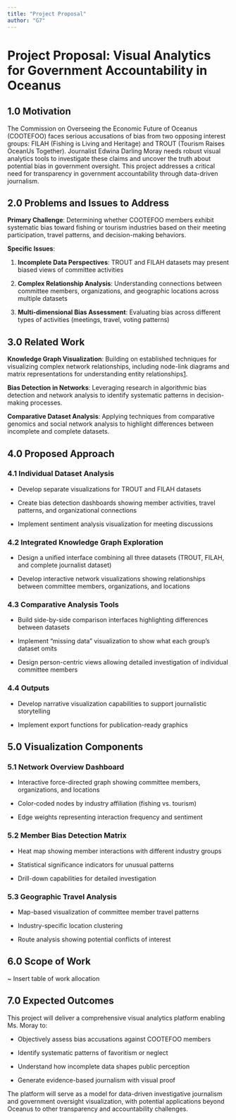 ```yaml
---
title: "Project Proposal"
author: "G7"
---
```


# Project Proposal: Visual Analytics for Government Accountability in Oceanus

## 1.0 Motivation

The Commission on Overseeing the Economic Future of Oceanus (COOTEFOO) faces serious accusations of bias from two opposing interest groups: FILAH (Fishing is Living and Heritage) and TROUT (Tourism Raises OceanUs Together). Journalist Edwina Darling Moray needs robust visual analytics tools to investigate these claims and uncover the truth about potential bias in government oversight. This project addresses a critical need for transparency in government accountability through data-driven journalism.

## 2.0 Problems and Issues to Address

**Primary Challenge**: Determining whether COOTEFOO members exhibit systematic bias toward fishing or tourism industries based on their meeting participation, travel patterns, and decision-making behaviors.

**Specific Issues**:

1.  **Incomplete Data Perspectives**: TROUT and FILAH datasets may present biased views of committee activities

2.  **Complex Relationship Analysis**: Understanding connections between committee members, organizations, and geographic locations across multiple datasets

3.  **Multi-dimensional Bias Assessment**: Evaluating bias across different types of activities (meetings, travel, voting patterns)

## 3.0 Related Work

**Knowledge Graph Visualization**: Building on established techniques for visualizing complex network relationships, including node-link diagrams and matrix representations for understanding entity relationships[1]{.underline}.

**Bias Detection in Networks**: Leveraging research in algorithmic bias detection and network analysis to identify systematic patterns in decision-making processes.

**Comparative Dataset Analysis**: Applying techniques from comparative genomics and social network analysis to highlight differences between incomplete and complete datasets.

## 4.0 Proposed Approach

### **4.1 Individual Dataset Analysis**

-   Develop separate visualizations for TROUT and FILAH datasets

-   Create bias detection dashboards showing member activities, travel patterns, and organizational connections

-   Implement sentiment analysis visualization for meeting discussions

### **4.2 Integrated Knowledge Graph Exploration**

-   Design a unified interface combining all three datasets (TROUT, FILAH, and complete journalist dataset)

-   Develop interactive network visualizations showing relationships between committee members, organizations, and locations

### **4.3 Comparative Analysis Tools**

-   Build side-by-side comparison interfaces highlighting differences between datasets

-   Implement "missing data" visualization to show what each group's dataset omits

-   Design person-centric views allowing detailed investigation of individual committee members

### **4.4 Outputs**

-   Develop narrative visualization capabilities to support journalistic storytelling

-   Implement export functions for publication-ready graphics

## 5.0 Visualization Components

### 5.1 Network Overview Dashboard

-   Interactive force-directed graph showing committee members, organizations, and locations

-   Color-coded nodes by industry affiliation (fishing vs. tourism)

-   Edge weights representing interaction frequency and sentiment

### 5.2 Member Bias Detection Matrix

-   Heat map showing member interactions with different industry groups

-   Statistical significance indicators for unusual patterns

-   Drill-down capabilities for detailed investigation

### 5.3 Geographic Travel Analysis

-   Map-based visualization of committee member travel patterns

-   Industry-specific location clustering

-   Route analysis showing potential conflicts of interest

## 6.0 Scope of Work

\~ Insert table of work allocation

## 7.0 Expected Outcomes

This project will deliver a comprehensive visual analytics platform enabling Ms. Moray to:

-   Objectively assess bias accusations against COOTEFOO members

-   Identify systematic patterns of favoritism or neglect

-   Understand how incomplete data shapes public perception

-   Generate evidence-based journalism with visual proof

The platform will serve as a model for data-driven investigative journalism and government oversight visualization, with potential applications beyond Oceanus to other transparency and accountability challenges.

